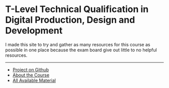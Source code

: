 # T-Level Technical Qualification in Digital Production, Design and Development

I made this site to try and gather as many resources for this course as possible in one place because the exam board give out little to no helpful resources.

---

- [Project on Github](https://github.com/6jtg/college-notes)
- [About the Course](https://www.tlevels.gov.uk/students/subjects/digital-production-design-development)
- [All Available Material](https://qualifications.pearson.com/en/qualifications/t-levels/digital-production-design-and-development.html)

